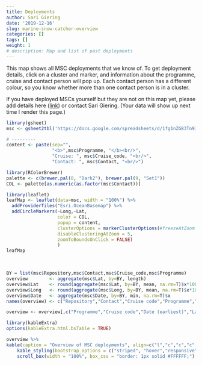 ```yaml
---
title: Deployments
author: Sari Giering
date: '2019-12-16'
slug: marine-snow-catcher-overview
categories: []
tags: []
weight: 1
# description: Map and list of past deployments
---
```


This map shows all MSC deployments that we know of. To get deployment details, click on a cluster and marker, and information about the programme, cruise and contact person will pop up. Each contact person has a different colour, so you know whether more than one contact person is in a cluster.

If you have deployed MSCs yourself but they are not on this map yet, please add details here (<a class="link" href="https://docs.google.com/spreadsheets/d/1fg1nZG83Tn93oL3YvKCVMqvsX5Xo9Vz4532BX9BK4wQ/edit#gid=0" target="_blank">link</a>)
or contact Sari Giering. (Your data will show up next time I render this page.)

```R
library(gsheet)
msc <- gsheet2tbl('https://docs.google.com/spreadsheets/d/1fg1nZG83Tn93oL3YvKCVMqvsX5Xo9Vz4532BX9BK4wQ/edit?usp=sharing')

# ---------
content <- paste(sep="",
                 "<b>",msc$Programme, "</b><br/>",
                 "Cruise: ", msc$Cruise_code, "<br/>",
                 "Contact: ", msc$Contact, "<br/>")

library(RColorBrewer)
palette <- c(brewer.pal(8, "Dark2"), brewer.pal(9, "Set1"))
COL <- palette[as.numeric(as.factor(msc$Contact))]

library(leaflet)
leafMap <- leaflet(data=msc, width = "100%") %>% 
  addProviderTiles("Esri.OceanBasemap") %>%
  addCircleMarkers(~Long,~Lat,
                   color = COL,
                   popup = content,
                   clusterOptions = markerClusterOptions(#freezeAtZoom = 5,
                   disableClusteringAtZoom = 5,
                   zoomToBoundsOnClick = FALSE)
                   )
leafMap
```
<br>

```r
BY = list(msc$Repository,msc$Contact,msc$Cruise_code,msc$Programme)
overview        <- aggregate(msc$Lat, by=BY, length)
overview$Lat    <- round(aggregate(msc$Lat, by=BY, mean, na.rm=T)$x*100)/100
overview$Long   <- round(aggregate(msc$Long, by=BY, mean, na.rm=T)$x*100)/100
overview$Date   <- aggregate(msc$Date, by=BY, min, na.rm=T)$x
names(overview) <- c("Repository","Contact","Cruise code","Programme","Deployments","Lat","Long","Date (earliest)")

overview <- overview[,c("Programme","Cruise code","Date (earliest)","Lat","Long","Deployments","Contact","Repository")]

library(kableExtra)
options(kableExtra.html.bsTable = TRUE)

overview %>%
kable(caption = "Overview of MSC deployments", align=c("l","c","c","c","c","c","l")) %>%
    kable_styling(bootstrap_options = c("striped", "hover","responsive"), font_size = 11) %>%
    scroll_box(width = "100%", box_css = "border: 1px solid #FFFFFF;")
```
